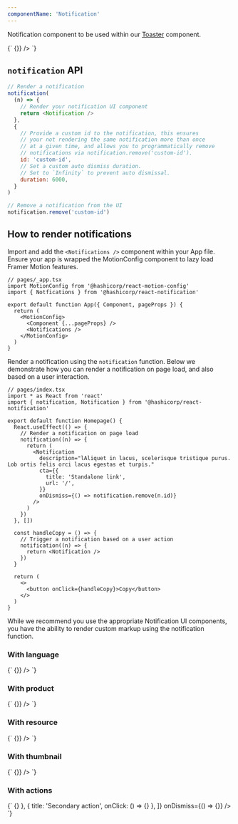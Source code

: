 ```yaml
---
componentName: 'Notification'
---
```


Notification component to be used within our [Toaster](/components/toast) component.

<LiveComponent>
  {`
<Notification
  description="lAliquet in lacus, scelerisque tristique purus. Lob ortis felis orci lacus egestas et turpis."
  cta={{
    title: 'Standalone link',
    url: '/'
  }}
  onDismiss={() => {}}
/>
`}
</LiveComponent>

<PropsTable props={componentProps} />

## `notification` API

```js
// Render a notification
notification(
  (n) => {
    // Render your notification UI component
    return <Notification />
  },
  {
    // Provide a custom id to the notification, this ensures
    // your not rendering the same notification more than once
    // at a given time, and allows you to programmatically remove
    // notifications via notification.remove('custom-id').
    id: 'custom-id',
    // Set a custom auto dismiss duration.
    // Set to `Infinity` to prevent auto dismissal.
    duration: 6000,
  }
)

// Remove a notification from the UI
notification.remove('custom-id')
```

## How to render notifications

Import and add the `<Notifications />` component within your App file. Ensure your app is wrapped the MotionConfig component to lazy load Framer Motion features.

```tsx
// pages/_app.tsx
import MotionConfig from '@hashicorp/react-motion-config'
import { Notfications } from '@hashicorp/react-notification'

export default function App({ Component, pageProps }) {
  return (
    <MotionConfig>
      <Component {...pageProps} />
      <Notifications />
    </MotionConfig>
  )
}
```

Render a notification using the `notification` function. Below we demonstrate how you can render a notification on page load, and also based on a user interaction.

```tsx
// pages/index.tsx
import * as React from 'react'
import { notification, Notification } from '@hashicorp/react-notification'

export default function Homepage() {
  React.useEffect(() => {
    // Render a notification on page load
    notification((n) => {
      return (
        <Notification
          description="lAliquet in lacus, scelerisque tristique purus. Lob ortis felis orci lacus egestas et turpis."
          cta={{
            title: 'Standalone link',
            url: '/',
          }}
          onDismiss={() => notification.remove(n.id)}
        />
      )
    })
  }, [])

  const handleCopy = () => {
    // Trigger a notification based on a user action
    notification((n) => {
      return <Notification />
    })
  }

  return (
    <>
      <button onClick={handleCopy}>Copy</button>
    </>
  )
}
```

While we recommend you use the appropriate Notification UI components, you have the ability to render custom markup using the notification function.

### With language

<LiveComponent>
  {`
<NotificationWithLanguage
  language="en"
  description="lAliquet in lacus, scelerisque tristique purus. Lob ortis felis orci lacus egestas et turpis."
  cta={{
    title: 'Standalone link',
    url: '/'
  }}
  onDismiss={() => {}}
/>
`}
</LiveComponent>

### With product

<LiveComponent>
  {`
<NotificationWithProduct
  product="vault"
  description="lAliquet in lacus, scelerisque tristique purus. Lob ortis felis orci lacus egestas et turpis."
  cta={{
    title: 'Standalone link',
    url: '/'
  }}
  onDismiss={() => {}}
/>
`}
</LiveComponent>

### With resource

<LiveComponent>
  {`
<NotificationWithResource
  type="webinar"
  description="lAliquet in lacus, scelerisque tristique purus. Lob ortis felis orci lacus egestas et turpis."
  cta={{
    title: 'Standalone link',
    url: '/'
  }}
  onDismiss={() => {}}
/>
`}
</LiveComponent>

### With thumbnail

<LiveComponent>
  {`
<NotificationWithThumbnail
  thumbnail={{
    src: 'https://www.datocms-assets.com/2885/1651495958-infrastructure.png',
    alt: 'HashiCorp Infrastructure'
  }}
  description="lAliquet in lacus, scelerisque tristique purus. Lob ortis felis orci lacus egestas et turpis."
  cta={{
    title: 'Standalone link',
    url: '/'
  }}
  onDismiss={() => {}}
/>
`}
</LiveComponent>

### With actions

<LiveComponent>
  {`
<NotificationWithActions
  heading="Notification heading"
  description="lAliquet in lacus, scelerisque tristique purus. Lob ortis felis orci lacus egestas et turpis."
  actions={[
    {
      title: 'Primary action',
      onClick: () => {}
    },
    {
      title: 'Secondary action',
      onClick: () => {}
    },
  ]}
  onDismiss={() => {}}
/>
`}
</LiveComponent>
